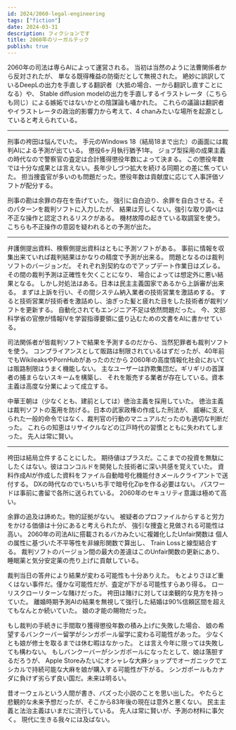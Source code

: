 ```yaml
---
id: 2024/2060-legal-engineering
tags: ["fiction"]
date: 2024-03-31
description: フィクションです
title: 2060年のリーガルテック
publish: true
---
```


2060年の司法は専らAIによって運営される。
当初は当然のように法曹関係者から反対されたが、
単なる既得権益の防衛だとして無視された。
絶妙に誤訳しているDeepLの出力を手直しする翻訳者（大抵の場合、一から翻訳し直すことになる）や、
Stable diffusion modelの出力を手直しするイラストレータ（こちらも同じ）による嫉妬ではないかとの陰謀論も囁かれた。
これらの議論は翻訳者やイラストレータの政治的影響力から考えて、4 chanみたいな場所を起源としていると考えられている。

---

刑事の袴田は悩んでいた。
手元のWindows 18（結局18まで出た）の画面には裁判AIによる予測が出ている。
懲役6ヶ月執行猶予1年。
ジョブ型採用の成果主義の時代なので警察官の査定は合計獲得懲役年数によって決まる。
この懲役年数では十分な成果とは言えない。長年少しづつ拡大を続ける同期との差に焦っていた。
担当捜査官が多いのも問題だった。懲役年数は貢献度に応じて人事評価ソフトが配分する。

刑事の勘は余罪の存在を告げていた。
強引に自白迫り、余罪を自白させる。そのパターンを裁判ソフトに入力したが、
結果は芳しくない。強引な取り調べは不正な操作と認定されるリスクがある。
機材故障の起きている取調室を使う。こちらも不正操作の意図を疑われるとの予測が出た。

---

弁護側提出資料、検察側提出資料はともに予測ソフトがある。
事前に情報を収集出来ていれば裁判結果はかなりの精度で予測が出来る。
問題となるのは裁判ソフトのバージョンだ。
それぞれ別契約なのでアップデート作業日はズレる。その間の裁判予測は正確性を欠くことになり、
場合によっては想定外に悪い結果となる。
しかし対処法はある。日本は民主主義国家であるから上訴審が出来る。
まずは上訴を行い、その間システム納入業者の技術営業を激詰めする。
すると技術営業が技術者を激詰めし、油ぎった髪と疲れた目をした技術者が裁判ソフトを更新する。
自動化されてもエンジニア不足は依然問題だった。
今、文部科学省の官僚が情報Ⅳを学習指導要領に盛り込むための文書をAIに書かせている。

司法関係者が皆裁判ソフトで結果を予測するのだから、当然犯罪者も裁判ソフトを使う。
コンプライアンスとして販路は制限されているはずだったが、40年前でもWikileaksやPornHubがあったのだから
2060年の高度情報化社会においては販路制限はうまく機能しない。
主なユーザーは詐欺集団だ。ギリギリの首謀者の捕まらないスキームを構築し、
それを販売する業者が存在している。資本主義は高度な分業によって成立する。

中華王朝は（少なくとも、建前としては）徳治主義を採用していた。
徳治主義は裁判ソフトの濫用を防げる。日本の武家政権の作成した刑法が、
威嚇に支えられた一般的命令ではなく、裁判官の行動のマニュアルだったのも適切な判断だった。
これらの知恵はリサイクルなどの江戸時代の習慣とともに失われてしまった。
先人は常に賢い。

---

袴田は結局立件することにした。
期待値はプラスだ。ここまでの投資を無駄にしたくはない。彼はコンコルドを開発した技術者に深い共感を覚えていた。
資料作成AIが作成した資料をファイル自動暗号化機能付きメールクライアントで送付する。
DXの時代なのでいちいち手で暗号化Zipを作る必要はない。
パスワードは事前に書留で各所に送られている。
2060年のセキュリティ意識は極めて高い。

余罪の追及は諦めた。物的証拠がない。
被疑者のプロファイルからすると労力をかける価値は十分にあると考えられたが、
強引な捜査と見做される可能性は高い。
2060年の司法AIに搭載されるバカみたいに複雑化したUnfair関数は
個人の属性に基づいた不平等性を非線形関数で算出し、
Train Lossと線型結合する。
裁判ソフトのバージョン間の最大の差違はこのUnfair関数の更新にあり、
睡眠薬と気分安定薬の売り上げに貢献している。

裁判当日の答弁により結果が変わる可能性も十分ありえた。
もとよりさほど重くはない事件だ。僅かな可能性だが、査定が下がる可能性すらあり得る。
ローリスクローリターンな賭けだった。
袴田は賭けに対しては楽観的な見方を持っていた。
離婚時期予測AIの結果を無視して強行した結婚は90%信頼区間を超えてもなんとか続いていた。
娘の才能の賜物だった。

もし裁判の手続きに手間取り獲得懲役年数の積み上げに失敗した場合、
娘の希望するバンクーバー留学がシンガポール留学に変わる可能性があった。
少なくとも娘が修士を取るまでは休む暇はなかった。
とは言え今年に限っては失敗しても構わない。
もしバンクーバーがシンガポールになったとして、娘は落胆するだろうが、
Apple Storeみたいにオシャレな大麻ショップでオーガニックでエシカルで持続可能な大麻を娘が購入する可能性が下がる。
シンガポールもカナダに負けず劣らず良い国だ。未来は明るい。

昔オーウェルという人間が書き、バズった小説のことを思い出した。
やたらと悲観的な未来予想だったが、そこから83年後の現在は意外と悪くない。
民主主義と法治主義はいまだに流行している。
先人は常に賢いが、予測の材料に事欠く。
現代に生きる我々には及ばない。
